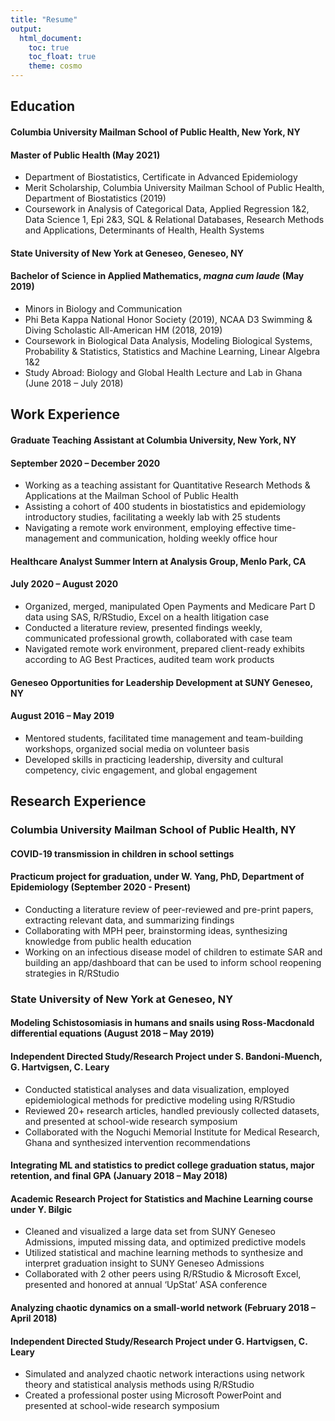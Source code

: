 ```yaml
---
title: "Resume"
output: 
  html_document:
    toc: true
    toc_float: true
    theme: cosmo
---
```


## Education

#### Columbia University Mailman School of Public Health, New York, NY
#### Master of Public Health (May 2021)
* Department of Biostatistics, Certificate in Advanced Epidemiology
* Merit Scholarship, Columbia University Mailman School of Public Health, Department of Biostatistics (2019)
* Coursework in Analysis of Categorical Data, Applied Regression 1&2, Data Science 1, Epi 2&3, SQL & Relational Databases, Research Methods and Applications, Determinants of Health, Health Systems

#### State University of New York at Geneseo, Geneseo, NY
#### Bachelor of Science in Applied Mathematics, _magna cum laude_ (May 2019)
* Minors in Biology and Communication
* Phi Beta Kappa National Honor Society (2019), NCAA D3 Swimming & Diving Scholastic All-American HM (2018, 2019)
* Coursework in Biological Data Analysis, Modeling Biological Systems, Probability & Statistics, Statistics and Machine Learning, Linear Algebra 1&2
* Study Abroad: Biology and Global Health Lecture and Lab in Ghana (June 2018 – July 2018)



## Work Experience

#### Graduate Teaching Assistant at Columbia University, New York, NY
#### September 2020 – December 2020
* Working as a teaching assistant for Quantitative Research Methods & Applications at the Mailman School of Public Health
* Assisting a cohort of 400 students in biostatistics and epidemiology introductory studies, facilitating a weekly lab with 25 students
* Navigating a remote work environment, employing effective time-management and communication, holding weekly office hour

#### Healthcare Analyst Summer Intern at Analysis Group, Menlo Park, CA
#### July 2020 – August 2020 
* Organized, merged, manipulated Open Payments and Medicare Part D data using SAS, R/RStudio, Excel on a health litigation case
* Conducted a literature review, presented findings weekly, communicated professional growth, collaborated with case team
* Navigated remote work environment, prepared client-ready exhibits according to AG Best Practices, audited team work products

#### Geneseo Opportunities for Leadership Development at SUNY Geneseo, NY
#### August 2016 – May 2019 
* Mentored students, facilitated time management and team-building workshops, organized social media on volunteer basis
* Developed skills in practicing leadership, diversity and cultural competency, civic engagement, and global engagement


## Research Experience
### Columbia University Mailman School of Public Health, NY

#### COVID-19 transmission in children in school settings
#### Practicum project for graduation, under W. Yang, PhD, Department of Epidemiology (September 2020 - Present)
* Conducting a literature review of peer-reviewed and pre-print papers, extracting relevant data, and summarizing findings
* Collaborating with MPH peer, brainstorming ideas, synthesizing knowledge from public health education
* Working on an infectious disease model of children to estimate SAR and building an app/dashboard that can be used to inform school reopening strategies in R/RStudio


### State University of New York at Geneseo, NY

#### Modeling Schistosomiasis in humans and snails using Ross-Macdonald differential equations (August 2018 – May 2019)
#### Independent Directed Study/Research Project under S. Bandoni-Muench, G. Hartvigsen, C. Leary						 
* Conducted statistical analyses and data visualization, employed epidemiological methods for predictive modeling using R/RStudio 
* Reviewed 20+ research articles, handled previously collected datasets, and presented at school-wide research symposium
* Collaborated with the Noguchi Memorial Institute for Medical Research, Ghana and synthesized intervention recommendations

#### Integrating ML and statistics to predict college graduation status, major retention, and final GPA (January 2018 – May 2018)
#### Academic Research Project for Statistics and Machine Learning course	under Y. Bilgic
* Cleaned and visualized a large data set from SUNY Geneseo Admissions, imputed missing data, and optimized predictive models
* Utilized statistical and machine learning methods to synthesize and interpret graduation insight to SUNY Geneseo Admissions
* Collaborated with 2 other peers using R/RStudio & Microsoft Excel, presented and honored at annual ‘UpStat’ ASA conference

#### Analyzing chaotic dynamics on a small-world network (February 2018 – April 2018)
#### Independent Directed Study/Research Project under G. Hartvigsen, C. Leary 
* Simulated and analyzed chaotic network interactions using network theory and statistical analysis methods using R/RStudio
* Created a professional poster using Microsoft PowerPoint and presented at school-wide research symposium
